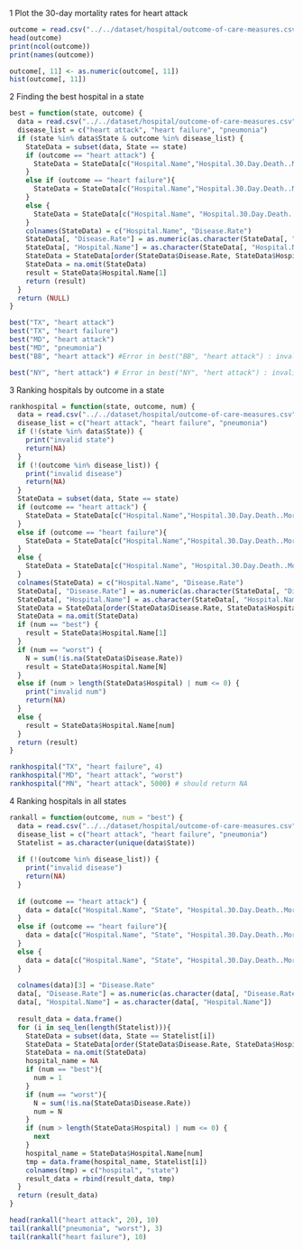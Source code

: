 


1 Plot the 30-day mortality rates for heart attack
```r
outcome = read.csv("../../dataset/hospital/outcome-of-care-measures.csv", colClasses = "character")
head(outcome)
print(ncol(outcome))
print(names(outcome))
```
```r
outcome[, 11] <- as.numeric(outcome[, 11])
hist(outcome[, 11])

```

2 Finding the best hospital in a state
```r
best = function(state, outcome) {
  data = read.csv("../../dataset/hospital/outcome-of-care-measures.csv", colClasses = "character")
  disease_list = c("heart attack", "heart failure", "pneumonia")
  if (state %in% data$State & outcome %in% disease_list) {
    StateData = subset(data, State == state)
    if (outcome == "heart attack") { 
      StateData = StateData[c("Hospital.Name","Hospital.30.Day.Death..Mortality..Rates.from.Heart.Attack")]
    }
    else if (outcome == "heart failure"){
      StateData = StateData[c("Hospital.Name","Hospital.30.Day.Death..Mortality..Rates.from.Heart.Failure")]
    }
    else {
      StateData = StateData[c("Hospital.Name", "Hospital.30.Day.Death..Mortality..Rates.from.Pneumonia")]
    }
    colnames(StateData) = c("Hospital.Name", "Disease.Rate")
    StateData[, "Disease.Rate"] = as.numeric(as.character(StateData[, "Disease.Rate"]))
    StateData[, "Hospital.Name"] = as.character(StateData[, "Hospital.Name"])
    StateData = StateData[order(StateData$Disease.Rate, StateData$Hospital.Name), ]
    StateData = na.omit(StateData)
    result = StateData$Hospital.Name[1]
    return (result)
  }
  return (NULL)
}

```

```r
best("TX", "heart attack")
best("TX", "heart failure")
best("MD", "heart attack")
best("MD", "pneumonia")
best("BB", "heart attack") #Error in best("BB", "heart attack") : invalid state

best("NY", "hert attack") # Error in best("NY", "hert attack") : invalid outcome
```

3 Ranking hospitals by outcome in a state
```r
rankhospital = function(state, outcome, num) {
  data = read.csv("../../dataset/hospital/outcome-of-care-measures.csv", colClasses = "character")
  disease_list = c("heart attack", "heart failure", "pneumonia")
  if (!(state %in% data$State)) {
    print("invalid state")
    return(NA)
  }
  if (!(outcome %in% disease_list)) {
    print("invalid disease")
    return(NA)
  }
  StateData = subset(data, State == state)
  if (outcome == "heart attack") { 
    StateData = StateData[c("Hospital.Name","Hospital.30.Day.Death..Mortality..Rates.from.Heart.Attack")]
  }
  else if (outcome == "heart failure"){
    StateData = StateData[c("Hospital.Name","Hospital.30.Day.Death..Mortality..Rates.from.Heart.Failure")]
  }
  else {
    StateData = StateData[c("Hospital.Name", "Hospital.30.Day.Death..Mortality..Rates.from.Pneumonia")]
  }
  colnames(StateData) = c("Hospital.Name", "Disease.Rate")
  StateData[, "Disease.Rate"] = as.numeric(as.character(StateData[, "Disease.Rate"]))
  StateData[, "Hospital.Name"] = as.character(StateData[, "Hospital.Name"])
  StateData = StateData[order(StateData$Disease.Rate, StateData$Hospital.Name), ]
  StateData = na.omit(StateData)
  if (num == "best") {
    result = StateData$Hospital.Name[1]
  }
  if (num == "worst") {
    N = sum(!is.na(StateData$Disease.Rate))
    result = StateData$Hospital.Name[N]
  }
  else if (num > length(StateData$Hospital) | num <= 0) {
    print("invalid num")
    return(NA)
  }
  else {
    result = StateData$Hospital.Name[num]
  }
  return (result)
}
```

```r
rankhospital("TX", "heart failure", 4)
rankhospital("MD", "heart attack", "worst")
rankhospital("MN", "heart attack", 5000) # should return NA
```

4 Ranking hospitals in all states
```r
rankall = function(outcome, num = "best") {
  data = read.csv("../../dataset/hospital/outcome-of-care-measures.csv", colClasses = "character")
  disease_list = c("heart attack", "heart failure", "pneumonia")
  Statelist = as.character(unique(data$State))
  
  if (!(outcome %in% disease_list)) {
    print("invalid disease")
    return(NA)
  }
  
  if (outcome == "heart attack") { 
    data = data[c("Hospital.Name", "State", "Hospital.30.Day.Death..Mortality..Rates.from.Heart.Attack")]
  }
  else if (outcome == "heart failure"){
    data = data[c("Hospital.Name", "State", "Hospital.30.Day.Death..Mortality..Rates.from.Heart.Failure")]
  }
  else {
    data = data[c("Hospital.Name", "State", "Hospital.30.Day.Death..Mortality..Rates.from.Pneumonia")]
  }
  
  colnames(data)[3] = "Disease.Rate"
  data[, "Disease.Rate"] = as.numeric(as.character(data[, "Disease.Rate"]))
  data[, "Hospital.Name"] = as.character(data[, "Hospital.Name"])
  
  result_data = data.frame()
  for (i in seq_len(length(Statelist))){
    StateData = subset(data, State == Statelist[i])
    StateData = StateData[order(StateData$Disease.Rate, StateData$Hospital.Name), ]
    StateData = na.omit(StateData)
    hospital_name = NA
    if (num == "best"){
      num = 1
    }
    if (num == "worst"){
      N = sum(!is.na(StateData$Disease.Rate))
      num = N
    }
    if (num > length(StateData$Hospital) | num <= 0) {
      next
    }
    hospital_name = StateData$Hospital.Name[num]
    tmp = data.frame(hospital_name, Statelist[i])
    colnames(tmp) = c("hospital", "state") 
    result_data = rbind(result_data, tmp)
  }
  return (result_data)
}
```

```r
head(rankall("heart attack", 20), 10)
tail(rankall("pneumonia", "worst"), 3)
tail(rankall("heart failure"), 10)
```

